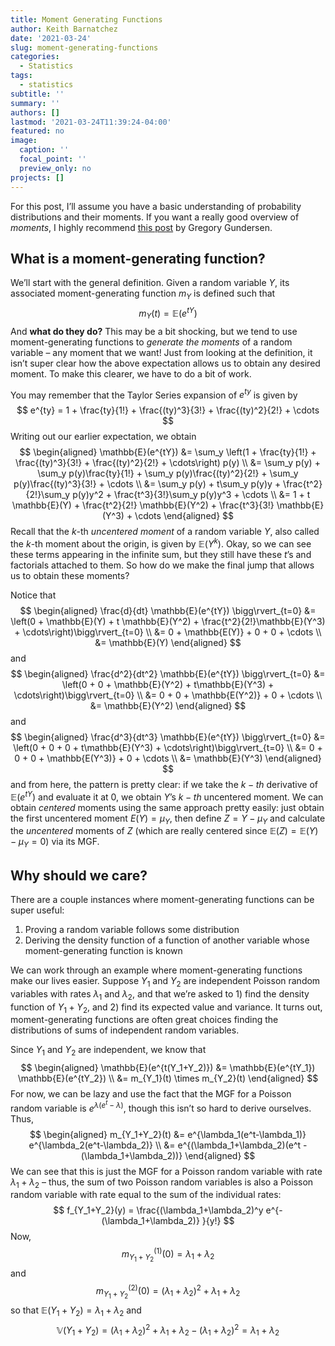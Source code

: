 ```yaml
---
title: Moment Generating Functions
author: Keith Barnatchez
date: '2021-03-24'
slug: moment-generating-functions
categories:
  - Statistics
tags:
  - statistics
subtitle: ''
summary: ''
authors: []
lastmod: '2021-03-24T11:39:24-04:00'
featured: no
image:
  caption: ''
  focal_point: ''
  preview_only: no
projects: []
---
```


For this post, I'll assume you have a basic understanding of probability distributions and their moments. If you want a really good overview of *moments*, I highly recommend [this post](https://gregorygundersen.com/blog/2020/04/11/moments/) by Gregory Gundersen.

## What is a moment-generating function?

We'll start with the general definition. Given a random variable $Y$, its associated moment-generating function $m_Y$ is defined such that
$$
m_Y(t) = \mathbb{E}(e^{tY})
$$
And **what do they do?** This may be a bit shocking, but we tend to use moment-generating functions to *generate the moments* of a random variable -- any moment that we want! Just from looking at the definition, it isn't super clear how the above expectation allows us to obtain any desired moment. To make this clearer, we have to do a bit of work.

You may remember that the Taylor Series expansion of $e^{ty}$ is given by
$$
e^{ty} = 1 + \frac{ty}{1!} + \frac{(ty)^3}{3!} + \frac{(ty)^2}{2!} + \cdots
$$
Writing out our earlier expectation, we obtain
$$
\begin{aligned}
\mathbb{E}(e^{tY}) &= \sum_y \left(1 + \frac{ty}{1!} + \frac{(ty)^3}{3!} + \frac{(ty)^2}{2!} + \cdots\right) p(y) \\
&= \sum_y p(y) + \sum_y p(y)\frac{ty}{1!} + \sum_y p(y)\frac{(ty)^2}{2!} + \sum_y p(y)\frac{(ty)^3}{3!} + \cdots \\
&= \sum_y p(y) + t\sum_y p(y)y + \frac{t^2}{2!}\sum_y p(y)y^2 + \frac{t^3}{3!}\sum_y p(y)y^3 + \cdots \\
&= 1 + t \mathbb{E}(Y) +  \frac{t^2}{2!} \mathbb{E}(Y^2) + \frac{t^3}{3!} \mathbb{E}(Y^3) + \cdots
\end{aligned}
$$
Recall that the $k$-th *uncentered moment* of a random variable $Y$, also called the $k$-th moment about the origin, is given by $\mathbb{E}(Y^k)$. Okay, so we can see these terms appearing in the infinite sum, but they still have these $t$'s and factorials attached to them. So how do we make the final jump that allows us to obtain these moments?

Notice that 
$$
\begin{aligned}
\frac{d}{dt} \mathbb{E}(e^{tY}) \bigg\rvert_{t=0} &= \left(0 + \mathbb{E}(Y)  + t \mathbb{E}(Y^2) + \frac{t^2}{2!}\mathbb{E}(Y^3) + \cdots\right)\bigg\rvert_{t=0} \\
&= 0 + \mathbb{E(Y)} + 0 + 0 + \cdots \\
&= \mathbb{E}(Y)
\end{aligned}
$$
and
$$
\begin{aligned}
\frac{d^2}{dt^2} \mathbb{E}(e^{tY}) \bigg\rvert_{t=0} &= \left(0 + 0  + \mathbb{E}(Y^2) + t\mathbb{E}(Y^3) + \cdots\right)\bigg\rvert_{t=0} \\
&= 0 + 0 + \mathbb{E(Y^2)} + 0 + \cdots \\
&= \mathbb{E}(Y^2)
\end{aligned}
$$
and 
$$
\begin{aligned}
\frac{d^3}{dt^3} \mathbb{E}(e^{tY}) \bigg\rvert_{t=0} &= \left(0 + 0  + 0 + t\mathbb{E}(Y^3) + \cdots\right)\bigg\rvert_{t=0} \\
&= 0 + 0 + 0 + \mathbb{E(Y^3)} + 0 + \cdots \\
&= \mathbb{E}(Y^3)
\end{aligned}
$$
and from here, the pattern is pretty clear: if we take the $k-th$ derivative of $\mathbb{E}(e^{tY})$ and evaluate it at 0, we obtain $Y$'s $k-th$ uncentered moment. We can obtain *centered* moments using the same approach pretty easily: just obtain the first uncentered moment $E(Y)=\mu_Y$, then define $Z=Y-\mu_Y$ and calculate the *uncentered* moments of $Z$ (which are really centered since $\mathbb{E}(Z) = \mathbb{E}(Y) - \mu_Y = 0$) via its MGF. 

## Why should we care?
 
There are a couple instances where moment-generating functions can be super useful:

1. Proving a random variable follows some distribution
2. Deriving the density function of a function of another variable whose moment-generating function is known

We can work through an example where moment-generating functions make our lives easier. Suppose $Y_1$ and $Y_2$ are independent Poisson random variables with rates $\lambda_1$ and $\lambda_2$, and that we're asked to 1) find the density function of $Y_1 + Y_2$, and 2) find its expected value and variance. It turns out, moment-generating functions are often great choices finding the distributions of sums of independent random variables.

Since $Y_1$ and $Y_2$ are independent, we know that 
$$
\begin{aligned}
\mathbb{E}(e^{t(Y_1+Y_2)}) &= \mathbb{E}(e^{tY_1}) \mathbb{E}(e^{tY_2}) \\
&= m_{Y_1}(t) \times m_{Y_2}(t)
\end{aligned}
$$
For now, we can be lazy and use the fact that the MGF for a Poisson random variable is $e^{\lambda(e^t-\lambda)}$, though this isn't so hard to derive ourselves. Thus,
$$
\begin{aligned}
m_{Y_1+Y_2}(t) &= e^{\lambda_1(e^t-\lambda_1)} e^{\lambda_2(e^t-\lambda_2)} \\
&= e^{(\lambda_1+\lambda_2)(e^t - (\lambda_1+\lambda_2))}
\end{aligned}
$$
We can see that this is just the MGF for a Poisson random variable with rate $\lambda_1+\lambda_2$ -- thus, the sum of two Poisson random variables is also a Poisson random variable with rate equal to the sum of the individual rates:
$$
f_{Y_1+Y_2}(y) = \frac{(\lambda_1+\lambda_2)^y e^{-(\lambda_1+\lambda_2)}  }{y!}
$$
Now, 
$$
m_{Y_1+Y_2}^{(1)}(0)= \lambda_1+\lambda_2 
$$
and 
$$
m_{Y_1+Y_2}^{(2)}(0)= (\lambda_1+\lambda_2)^2 +  \lambda_1+\lambda_2 
$$
so that $\mathbb{E}(Y_1+Y_2)=\lambda_1+\lambda_2$ and 
$$
\mathbb{V}(Y_1+Y_2)= (\lambda_1+\lambda_2)^2 +  \lambda_1+\lambda_2 -  (\lambda_1+\lambda_2)^2 =  \lambda_1+\lambda_2
$$
